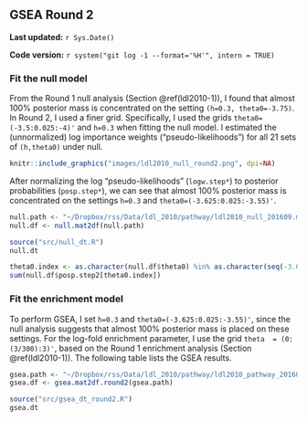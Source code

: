 ## GSEA Round 2 {#ldl2010-2}

**Last updated:** `r Sys.Date()`

**Code version:** `r system("git log -1 --format='%H'", intern = TRUE)`

### Fit the null model

From the Round 1 null analysis (Section \@ref(ldl2010-1)), I found that almost 100% posterior mass is concentrated on the setting `(h=0.3, theta0=-3.75)`. In Round 2, I used a finer grid. Specifically, I used the grids `theta0=(-3.5:0.025:-4)'` and `h=0.3` when fitting the null model. I estimated the (unnormalized) log importance weights ("pseudo-likelihoods") for all 21 sets of `(h,theta0)` under null.

```r
knitr::include_graphics("images/ldl2010_null_round2.png", dpi=NA)
```

After normalizing the log "pseudo-likelihoods" (`logw.step*`) to posterior probabilities (`posp.step*`), we can see that almost 100% posterior mass is concentrated on the settings `h=0.3` and `theta0=(-3.625:0.025:-3.55)'`.
```r
null.path <- "~/Dropbox/rss/Data/ldl_2010/pathway/ldl2010_null_201609.mat"
null.df <- null.mat2df(null.path)
```

```r
source("src/null_dt.R")
null.dt
```

```r
theta0.index <- as.character(null.df$theta0) %in% as.character(seq(-3.625,-3.55,by=0.025)) 
sum(null.df$posp.step2[theta0.index]) 
```

### Fit the enrichment model

To perform GSEA, I set `h=0.3` and `theta0=(-3.625:0.025:-3.55)'`, since the null analysis suggests that almost 100% posterior mass is placed on these settings. For the log-fold enrichment parameter, I use the grid `theta  = (0:(3/300):3)'`, based on the Round 1 enrichment analysis (Section \@ref(ldl2010-1)). The following table lists the GSEA results. 
```r
gsea.path <- "~/Dropbox/rss/Data/ldl_2010/pathway/ldl2010_pathway_201609.mat"
gsea.df <- gsea.mat2df.round2(gsea.path) 
```

```r
source("src/gsea_dt_round2.R")
gsea.dt
```